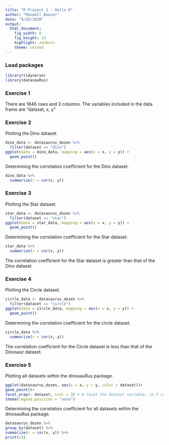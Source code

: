 ```yaml
---
title: "R Project 1 - Hello R"
author: "Maxwell Boozer"
date: "9/16/2020"
output: 
  html_document: 
    fig_width: 8
    fig_height: 13
    highlight: zenburn
    theme: united
---
```


### Load packages

```r
library(tidyverse) 
library(datasauRus)
```


### Exercise 1

There are 1846 rows and 3 columns. The variables included in the data frame are "dataset, x, y"

### Exercise 2

Plotting the Dino dataset.

```r
dino_data <- datasaurus_dozen %>%
  filter(dataset == "dino")
ggplot(data = dino_data, mapping = aes(x = x, y = y)) +
  geom_point()
```

Determining the correlation coefficient for the Dino dataset.

```r
dino_data %>%
  summarize(r = cor(x, y))
```

### Exercise 3

Plotting the Star dataset.


```r
star_data <- datasaurus_dozen %>%
  filter(dataset == "star")
ggplot(data = star_data, mapping = aes(x = x, y = y)) +
  geom_point()
```

Determining the correlation coefficient for the Star dataset.
 
```r
star_data %>%
  summarize(r = cor(x, y))
```
The correlation coefficient for the Star dataset is greater than that of the Dino dataset. 

### Exercise 4

Plotting the Circle dataset.

```r
circle_data <- datasaurus_dozen %>%
  filter(dataset == "circle")
ggplot(data = circle_data, mapping = aes(x = x, y = y)) +
  geom_point()
```
Determining the correlation coefficient for the circle dataset.
 
```r
circle_data %>%
  summarize(r = cor(x, y))
```
The correlation coefficient for the Circle dataset is less than that of the Dinosaur dataset.

### Exercise 5

Plotting all datasets within the dinosauRus package.

```r
ggplot(datasaurus_dozen, aes(x = x, y = y, color = dataset))+
geom_point()+
facet_wrap(~ dataset, ncol = 3) + # facet the dataset variable, in 3 cols
theme(legend.position = "none")
```

Determining the correlation coefficient for all datasets within the dinosauRus package.

```r
datasaurus_dozen %>%
group_by(dataset) %>%
summarize(r = cor(x, y)) %>%
print(13)
```